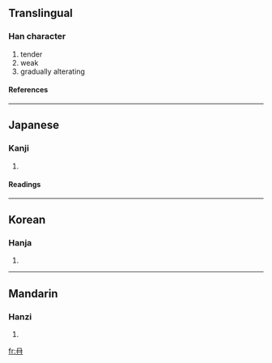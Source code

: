 ==Translingual==
===Han character===
{{Han char|rad=冂|as=02|sn=4|four=|canj=月一一 (BMM)}}
# tender
# weak
# gradually alterating
====References====
{{Han ref|kx=0128.330|dkj=01509|dj=0289.130|hdz=10096.160|uh=5184|ud=20868}}
----
==Japanese==
===Kanji===
{{ja-kanji|grade=|rs=冂02}}
# {{defn|Japanese}}
====Readings====
{{ja-readings|on=[[ぜん]] (zen), [[ねん]] (nen)|kun=[[あやうい]] (ayaui)}}
----
==Korean==
===Hanja===
{{ko-hanja|hangeul=[[염]]|rv=yeom|mr=yŏm}}
# {{defn|Korean}}
----
==Mandarin==
===Hanzi===
{{cmn-hanzi|pin=[[rǎn]] (ran3)|wg=jan<sup>3</sup>}}
# {{defn|Mandarin}}

[[fr:冄]]